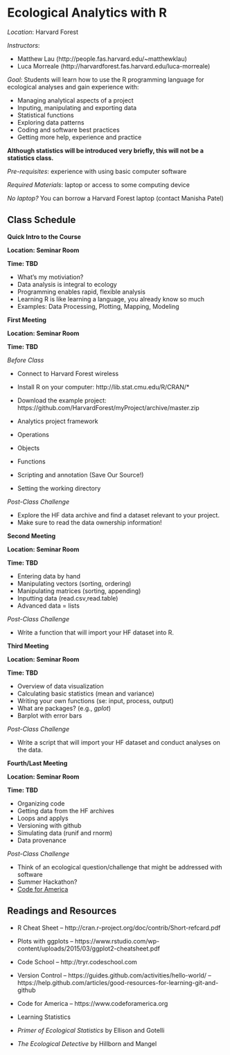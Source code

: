 Ecological Analytics with R
===========================

<!-- library(rmarkdown);render('syllabus.Rmd',);render('syllabus.Rmd',output_format='pdf_document') -->

*Location*: Harvard Forest

*Instructors*: 

- Matthew Lau (http://people.fas.harvard.edu/~matthewklau)
- Luca Morreale (http://harvardforest.fas.harvard.edu/luca-morreale)

*Goal*: Students will learn how to use the R programming language for
 ecological analyses and gain experience with:

- Managing analytical aspects of a project
- Inputing, manipulating and exporting data
- Statistical functions
- Exploring data patterns
- Coding and software best practices
- Getting more help, experience and practice

**Although statistics will be introduced very
briefly, this will not be a statistics class.**

*Pre-requisites*: experience with using basic computer software

*Required Materials*: laptop or access to some computing device

*No laptop?* You can borrow a Harvard Forest laptop (contact
  Manisha Patel)

Class Schedule
--------------

**Quick Intro to the Course**

**Location: Seminar Room**

**Time: TBD**

- What's my motiviation?
- Data analysis is integral to ecology
- Programming enables rapid, flexible analysis
- Learning R is like learning a language, you already know so much
- Examples: Data Processing, Plotting, Mapping, Modeling

**First Meeting**

**Location: Seminar Room**

**Time: TBD**

*Before Class*

- Connect to Harvard Forest wireless
- Install R on your computer: http://lib.stat.cmu.edu/R/CRAN/*
- Download the example project: https://github.com/HarvardForest/myProject/archive/master.zip

- Analytics project framework 
<!-- (Noble 2009 =  -->
<!--   document organization, task scheduling, data management, analytics -->
<!--   management, keeping an analytics notebook) -->
- Operations
- Objects 
- Functions
- Scripting and annotation (Save Our Source!)
- Setting the working directory

*Post-Class Challenge*

- Explore the HF data archive and find a dataset relevant to your
project.
- Make sure to read the data ownership information!

**Second Meeting**

**Location: Seminar Room**

**Time: TBD**

- Entering data by hand
- Manipulating vectors (sorting, ordering)
- Manipulating matrices (sorting, appending)
- Inputting data (read.csv,read.table)
- Advanced data = lists

*Post-Class Challenge*

- Write a function that will import your HF dataset into R.

**Third Meeting**

**Location: Seminar Room**

**Time: TBD**

- Overview of data visualization
- Calculating basic statistics (mean and variance)
- Writing your own functions (se: input, process, output)
- What are packages? (e.g., *gplot*)
- Barplot with error bars

*Post-Class Challenge*

- Write a script that will import your HF dataset and conduct analyses
  on the data.

**Fourth/Last Meeting**

**Location: Seminar Room**

**Time: TBD**

- Organizing code
- Getting data from the HF archives
- Loops and applys
- Versioning with github
- Simulating data (runif and rnorm)
- Data provenance


*Post-Class Challenge*

- Think of an ecological question/challenge that might be addressed
  with software
- Summer Hackathon?
- [Code for America](https://www.codeforamerica.org)

Readings and Resources
----------------------
- R Cheat Sheet
-- http://cran.r-project.org/doc/contrib/Short-refcard.pdf
- Plots with ggplots
-- https://www.rstudio.com/wp-content/uploads/2015/03/ggplot2-cheatsheet.pdf
- Code School
-- http://tryr.codeschool.com
- Version Control
-- https://guides.github.com/activities/hello-world/ 
-- https://help.github.com/articles/good-resources-for-learning-git-and-github
- Code for America
-- https://www.codeforamerica.org

- Learning Statistics
- *Primer of Ecological Statistics* by Ellison and Gotelli
- *The Ecological Detective* by Hillborn and Mangel
